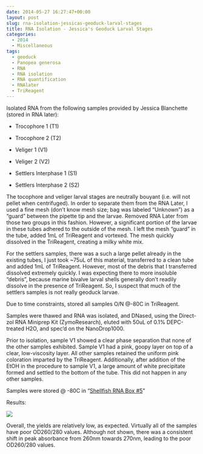 ```yaml
---
date: 2014-05-27 16:27:47+00:00
layout: post
slug: rna-isolation-jessicas-geoduck-larval-stages
title: RNA Isolation - Jessica's Geoduck Larval Stages
categories:
  - 2014
  - Miscellaneous
tags:
  - geoduck
  - Panopea generosa
  - RNA
  - RNA isolation
  - RNA quantification
  - RNAlater
  - TriReagent
---
```


Isolated RNA from the following samples provided by Jessica Blanchette (stored in RNA later):




    
  * Trocophore 1 (T1)

    
  * Trocophore 2 (T2)

    
  * Veliger 1 (V1)

    
  * Veliger 2 (V2)

    
  * Settlers Interphase 1 (S1)

    
  * Settlers Interphase 2 (S2)



The tocophore and veliger larval stages are neutrally bouyant (i.e. will not pellet when centrifuged). In order to separate them from the RNA Later, I used a fine mesh (don't know mesh size; bag was labeled "Unknown") as a "guard" between the pipette tip and the larvae. Removed RNA Later from those two groups in this fashion. However, a significant portion of the larvae in these tubes adhered to the outside of the mesh. I left the mesh "guard" in the tube, added 1mL of TriReagent and vortexed. The mesh quickly dissolved in the TriReagent, creating a milky white mix.

For the settlers samples, there was a such a large pellet already in the existing tubes, I just took ~75uL of this material, transferred to a clean tube and added 1mL of TriReagent. However, most of the debris that I transferred dissolved extremely quickly. I was expecting there to more insoluble "debris", because marine bivalve larval shells generally don't readily dissolve in the presence of TriReagent. So, I suspect that much of the settlers samples is not really geoduck larvae.

Due to time constraints, stored all samples O/N @-80C in TriReagent.

Samples were thawed and RNA was isolated, and DNased, using the Direct-zol RNA Miniprep Kit (ZymoResearch), eluted with 50uL of 0.1% DEPC-treated H2O, and spec'd on the NanoDrop1000.

Prior to isolation, sample V1 showed a clear phase separation that none of the other samples exhibited. Sample V1 had a pink, goopy layer on top of a clear, low-viscosity layer. All other samples retained the uniform pink coloration imparted by the TriReagent. Additionally, after addition of the EtOH in the procedure to sample V1, a large amount of white precipitate formed and settled to the bottom of the tube. This did not happen in any other samples.

Samples were stored @ -80C in "[Shellfish RNA Box #5](https://docs.google.com/spreadsheet/ccc?key=0AmS_90rPaQMzcHdyU1d0MDVMLWpaTWdadnJSd0M4UUE&usp=sharing)"

Results:

![](https://eagle.fish.washington.edu/Arabidopsis/20140528%20-%20RNA%20geoduck%20ODs-01.JPG)

Overall, the yields are relatively low, as expected. Virtually all of the samples have poor OD260/280 values. Although not shown, there was a consistent shift in peak absorbance from 260nm towards 270nm, leading to the poor OD260/280 values.
